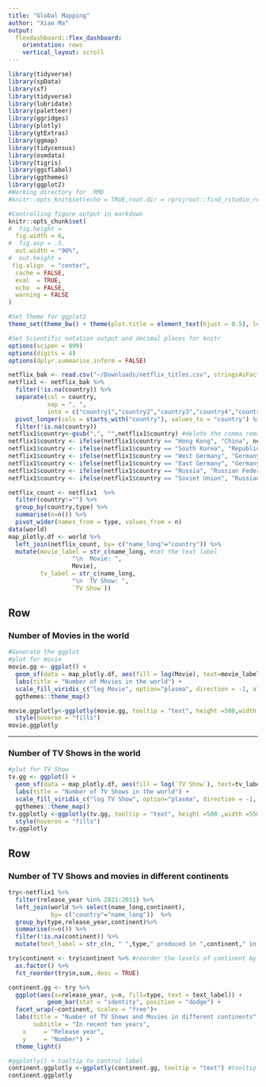 ```yaml
---
title: "Global Mapping"
author: "Xiao Ma"
output: 
  flexdashboard::flex_dashboard:
    orientation: rows
    vertical_layout: scroll
---
```


```r
library(tidyverse)
library(spData)
library(sf)
library(tidyverse)
library(lubridate)
library(paletteer)
library(ggridges)
library(plotly)
library(gtExtras)
library(ggmap)
library(tidycensus)
library(osmdata)
library(tigris)
library(ggsflabel)
library(ggthemes)
library(ggplot2)
#Working directory for .RMD
#knitr::opts_knit$set(echo = TRUE,root.dir = rprojroot::find_rstudio_root_file())

#Controlling figure output in markdown
knitr::opts_chunk$set(
#  fig.height =   
  fig.width = 6,
#  fig.asp = .5,
  out.width = "90%",
#  out.height = 
 fig.align  = "center",
  cache = FALSE,
  eval  = TRUE,
  echo  = FALSE,
  warning = FALSE
)

#Set Theme for ggplot2
theme_set(theme_bw() + theme(plot.title = element_text(hjust = 0.5), legend.position = "bottom"))

#Set Scientific notation output and decimal places for knitr
options(scipen = 999)
options(digits = 4)
options(dplyr.summarise.inform = FALSE)
```


```r
netflix_bak <- read.csv("~/Downloads/netflix_titles.csv", stringsAsFactors=TRUE, na = "")
netflix1 <- netflix_bak %>%
  filter(!is.na(country)) %>%
  separate(col = country,
           sep = ", ",
           into = c("country1","country2","country3","country4","country5","country6","country7","country8","country9","country10","country11","country12")) %>%
  pivot_longer(cols = starts_with("country"), values_to = "country") %>%
  filter(!is.na(country)) 
netflix1$country<-gsub(",", "",netflix1$country) #delete the comma remained
netflix1$country <- ifelse(netflix1$country == "Hong Kong", "China", netflix1$country)
netflix1$country <- ifelse(netflix1$country == "South Korea", "Republic of Korea", netflix1$country)
netflix1$country <- ifelse(netflix1$country == "West Germany", "Germany", netflix1$country)
netflix1$country <- ifelse(netflix1$country == "East Germany", "Germany", netflix1$country)
netflix1$country <- ifelse(netflix1$country == "Russia", "Russian Federation", netflix1$country)
netflix1$country <- ifelse(netflix1$country == "Soviet Union", "Russian Federation",netflix1$country)

netflix_count <- netflix1  %>%
  filter(country!="") %>%
  group_by(country,type) %>%
  summarise(n=n()) %>%
  pivot_wider(names_from = type, values_from = n)
data(world)
map_plotly.df <- world %>%
  left_join(netflix_count, by= c("name_long"="country")) %>%
  mutate(movie_label = str_c(name_long, #set the text label
                  "\n  Movie: ",
                  Movie),
         tv_label = str_c(name_long,
                  "\n  TV Show: ",
                  `TV Show`))
```

Row {data-height=400}
-----------------------------------------------------------------------

### Number of Movies in the world

```r
#Generate the ggplot
#plot for movie
movie.gg <- ggplot() +
  geom_sf(data = map_plotly.df, aes(fill = log(Movie), text=movie_label)) + #the number do not decreas evenly,I set the log as scale
  labs(title = "Number of Movies in the world") +
  scale_fill_viridis_c("log Movie", option="plasma", direction = -1, alpha = 0.8) +
  ggthemes::theme_map()

movie.ggplotly<-ggplotly(movie.gg, tooltip = "text", height =500,width = 550) %>%
  style(hoveron = "fills")
movie.ggplotly
```

-----------------------------------------------------------------------

### Number of TV Shows in the world

```r
#plot for TV Show
tv.gg <- ggplot() + 
  geom_sf(data = map_plotly.df, aes(fill = log(`TV Show`), text=tv_label)) + 
  labs(title = "Number of TV Shows in the world") +
  scale_fill_viridis_c("log TV Show", option="plasma", direction = -1, alpha = 0.8) +
  ggthemes::theme_map()
tv.ggplotly <-ggplotly(tv.gg, tooltip = "text", height =500 ,width =550) %>%
  style(hoveron = "fills")
tv.ggplotly
```

Row {data-height=600}
-----------------------------------------------------------------------
### Number of TV Shows and movies in different continents
```r
try<-netflix1 %>%
  filter(release_year %in% 2021:2011) %>%
  left_join(world %>% select(name_long,continent),
            by= c("country"="name_long"))  %>%
  group_by(type,release_year,continent)%>%
  summarise(n=n()) %>%
  filter(!is.na(continent)) %>%
  mutate(text_label = str_c(n, " ",type," produced in ",continent," in ",release_year)) 

try$continent <- try$continent %>% #reorder the levels of continent by the total number of movie numbers
  as.factor() %>%
  fct_reorder(try$n,sum,.desc = TRUE) 

continent.gg <- try %>%
  ggplot(aes(x=release_year, y=n, fill=type, text = text_label)) +
           geom_bar(stat = "identity", position = "dodge") +
  facet_wrap(~continent, scales = "free")+
  labs(title = "Number of TV Shows and Movies in different continents",
       subtitle = "In recent ten years",
    x     = "Release year",
    y     = "Number") +
  theme_light()

#ggplotly() + tooltip to control label
continent.ggplotly <-ggplotly(continent.gg, tooltip = "text") #tooltip controls text hover/labelx
continent.ggplotly
```
